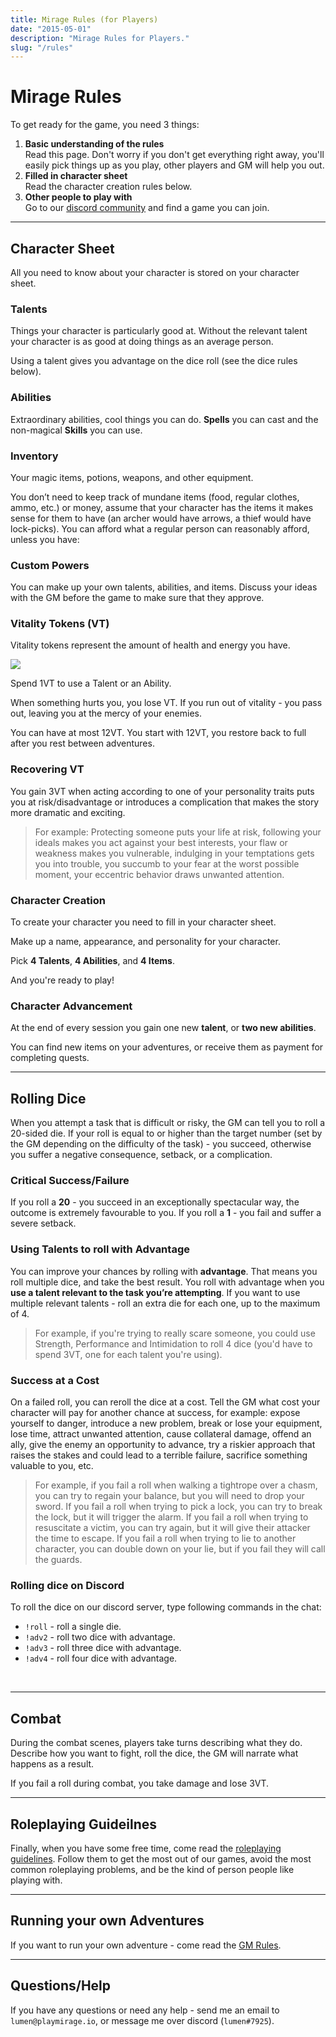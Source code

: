 ```yaml
---
title: Mirage Rules (for Players)
date: "2015-05-01"
description: "Mirage Rules for Players."
slug: "/rules"
---
```




# Mirage Rules

To get ready for the game, you need 3 things:

1. **Basic understanding of the rules**  
Read this page. Don't worry if you don't get everything right away, you'll easily pick things up as you play, other players and GM will help you out.
2. **Filled in character sheet**  
Read the character creation rules below.
3. **Other people to play with**  
Go to our [discord community](https://discord.gg/zt4N23d) and find a game you can join.


---

## Character Sheet

All you need to know about your character is stored on your <Link to="/character-sheet">character sheet</Link>.

<div className="columns">


### Talents
Things your character is particularly good at. Without the relevant talent your character is as good at doing things as an average person. 

<Power power={exampleTalent} sample />

Using a talent gives you advantage on the dice roll (see the dice rules below).

### Abilities
Extraordinary abilities, cool things you can do. **Spells** you can cast and the non-magical **Skills** you can use. 

<Power power={exampleSpell} sample />

### Inventory
Your magic items, potions, weapons, and other equipment. 

<Power power={exampleItem} sample />

You don’t need to keep track of mundane items (food, regular clothes, ammo, etc.) or money, assume that your character has the items it makes sense for them to have (an archer would have arrows, a thief would have lock-picks). You can afford what a regular person can reasonably afford, unless you have:

<Power power={gold} sample />

### Custom Powers
You can make up your own talents, abilities, and items. Discuss your ideas with the GM before the game to make sure that they approve. 


<!-- Use the lists of premade ones for inspiration, adapt ideas from games, books, or movies. Have fun being creative and coming up with new awesome and unique powers! -->





 

<div className="column-break"/>


### Vitality Tokens (VT)

Vitality tokens represent the amount of health and energy you have. 

<div style="margin-top: 10px;"><img src="./rules-players/vitality-tokens.png" /></div>

Spend 1VT to use a Talent or an Ability.

When something hurts you, you lose VT. If you run out of vitality - you pass out, leaving you at the mercy of your enemies.

You can have at most 12VT. You start with 12VT, you restore back to full after you rest between adventures.

### Recovering VT
You gain 3VT when acting according to one of your personality traits puts you at risk/disadvantage or introduces a complication that makes the story more dramatic and exciting. 

> For example: Protecting someone puts your life at risk, following your ideals makes you act against your best interests, your flaw or weakness makes you vulnerable,  indulging in your temptations gets you into trouble, you succumb to your fear at the worst possible moment, your eccentric behavior draws unwanted attention.


### Character Creation

To create your character you need to fill in your <Link to="/character-sheet">character sheet</Link>. 

Make up a name, appearance, and personality for your character. 

Pick **4 Talents**, **4 Abilities**, and **4 Items**.

And you're ready to play!

### Character Advancement
At the end of every session you gain one new **talent**, or **two new abilities**.

You can find new items on your adventures, or receive them as payment for completing quests.

</div>


<!-- 
### Coming up with a character idea

If you’re not sure what kind of character to create - use your favorite character from a book or a movie. If you want to make it more original - combine the traits from several characters (Legolas with the personality of Spider Man, John Snow with the personality of Jack Sparrow), or reverse their gender or a key personality trait (female Tony Stark, evil Hermione, cheerful Batman). If you're still feeling stuck - just play as yourself but with magic powers.

 -->

---

## Rolling Dice

When you attempt a task that is difficult or risky, the GM can tell you to roll a 20-sided die. If your roll is equal to or higher than the target number (set by the GM depending on the difficulty of the task) - you succeed, otherwise you suffer a negative consequence, setback, or a complication.

### Critical Success/Failure
If you roll a **20** - you succeed in an exceptionally spectacular way, the outcome is extremely favourable to you. If you roll a **1** - you fail and suffer a severe setback.

### Using Talents to roll with Advantage
You can improve your chances by rolling with **advantage**. That means you roll multiple dice, and take the best result. You roll with advantage when you **use a talent relevant to the task you’re attempting**. If you want to use multiple relevant talents - roll an extra die for each one, up to the maximum of 4. 

> For example, if you're trying to really scare someone, you could use Strength, Performance and Intimidation to roll 4 dice (you'd have to spend 3VT, one for each talent you're using).

### Success at a Cost
On a failed roll, you can reroll the dice at a cost. Tell the GM what cost your character will pay for another chance at success, for example: expose yourself to danger, introduce a new problem, break or lose your equipment, lose time, attract unwanted attention, cause collateral damage, offend an ally, give the enemy an opportunity to advance, try a riskier approach that raises the stakes and could lead to a terrible failure, sacrifice something valuable to you, etc.

> For example, if you fail a roll when walking a tightrope over a chasm, you can try to regain your balance, but you will need to drop your sword. If you fail a roll when trying to pick a lock, you can try to break the lock, but it will trigger the alarm. If you fail a roll when trying to resuscitate a victim, you can try again, but it will give their attacker the time to escape. If you fail a roll when trying to lie to another character, you can double down on your lie, but if you fail they will call the guards.

### Rolling dice on Discord
To roll the dice on our discord server, type following commands in the chat:
- `!roll` - roll a single die.
- `!adv2` - roll two dice with advantage.
- `!adv3` - roll three dice with advantage.
- `!adv4` - roll four dice with advantage.

<br/>

---

## Combat
During the combat scenes, players take turns describing what they do. Describe how you want to fight, roll the dice, the GM will narrate what happens as a result. 

If you fail a roll during combat, you take damage and lose 3VT.

<!-- GM will tell you how many VT you lose, depending on how powerful the enemy attack was. -->

---

## Roleplaying Guideilnes

Finally, when you have some free time, come read the [roleplaying guidelines](/guide/roleplaying-guidelines/). Follow them to get the most out of our games, avoid the most common roleplaying problems, and be the kind of person people like playing with.

---

## Running your own Adventures

If you want to run your own adventure - come read the [GM Rules](/rules-gm).

---

## Questions/Help
If you have any questions or need any help - send me an email to `lumen@playmirage.io`, or message me over discord (`lumen#7925`).



